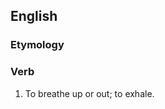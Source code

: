 ==English==

===Etymology===
{{prefix|en|up|breathe}}

===Verb===
{{en-verb|upbreath}}

# {{lb|en|obsolete}} To breathe up or out; to exhale.
#: {{rfquotek|en|Marston}}